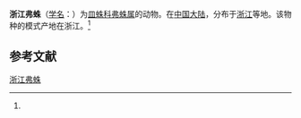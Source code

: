 {{Speciesbox
| name = 浙江弗蛛
| status = 
| status_system = 
| image = 
| genus = Floronia
| species = zhejiangensis
| authority = (Zhu et al, 1987)<ref name='id13240'>{{cite web| url =http://www.bioinfo.cn/db05/BjdwSpecies.php?action=view&id=13240| title =浙江弗蛛| work =《中国动物物种编目数据库》| publisher =中国科学院微生物研究所| author =中国科学院动物研究所| accessdate =2009-04-28| deadurl =yes| archiveurl =https://web.archive.org/web/20160305021340/http://www.bioinfo.cn/db05/BjdwSpecies.php?action=view&id=13240| archivedate =2016-03-05}}</ref>
}}

'''浙江弗蛛'''（[[学名|学名]]：{{lang|la|''Floronia zhejiangensis''}}）为[[皿蛛科|皿蛛科]][[弗蛛属|弗蛛属]]的动物。在[[中国大陆|中国大陆]]，分布于[[浙江|浙江]]等地。该物种的模式产地在浙江。<ref name='id13240'/>

== 参考文献 ==
{{reflist}}

{{Wikispecies|Floronia zhejiangensis}}
{{Taxonbar|from=Q2054403}}

[[Category:弗蛛属|浙江弗蛛]]


{{蜘蛛小作品}}
